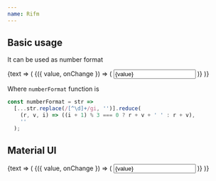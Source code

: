 ```yaml
---
name: Rifm
---
```




## Basic usage

It can be used as number format

<Playground>
  <Value initial={''}>
    {text => (
      <Rifm
        value={text.value}
        onChange={text.set}
        format={numberFormat}
      >
        {({ value, onChange }) => (
          <input value={value} onChange={onChange} className={css({textAlign:"right"})}/>
        )}
      </Rifm>
    )}
  </Value>
</Playground>

Where `numberFormat` function is

```javascript
const numberFormat = str =>
  [...str.replace(/[^\d]+/gi, '')].reduce(
    (r, v, i) => ((i + 1) % 3 === 0 ? r + v + ' ' : r + v),
    ''
  );
```


## Material UI


<Playground>
  <Value initial={''}>
    {text => (
      <Rifm
        value={text.value}
        onChange={text.set}
        format={numberFormat}
      >
        {({ value, onChange }) => (
          <input value={value} onChange={onChange} />
        )}
      </Rifm>
    )}
  </Value>
</Playground>

